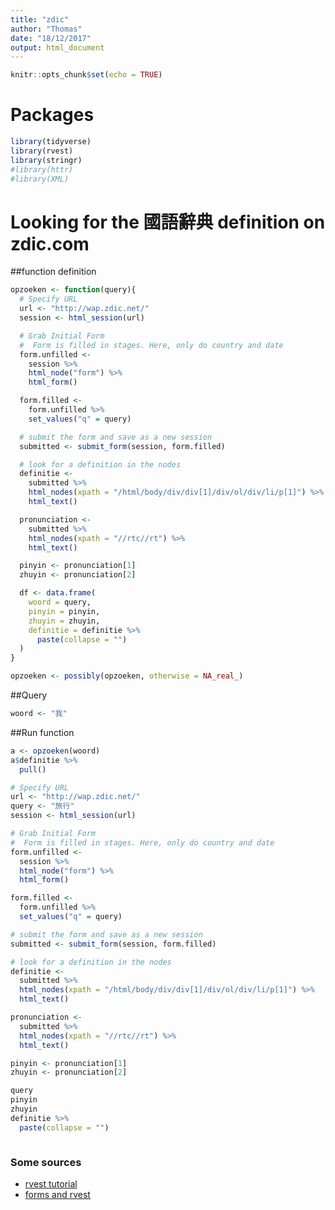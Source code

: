 ```yaml
---
title: "zdic"
author: "Thomas"
date: "18/12/2017"
output: html_document
---
```


```r
knitr::opts_chunk$set(echo = TRUE)
```

# Packages
```r
library(tidyverse)
library(rvest)
library(stringr)
#library(httr)
#library(XML)
```



# Looking for the 國語辭典 definition on zdic.com

##function definition

```r
opzoeken <- function(query){
  # Specify URL
  url <- "http://wap.zdic.net/"
  session <- html_session(url)

  # Grab Initial Form
  #  Form is filled in stages. Here, only do country and date
  form.unfilled <- 
    session %>% 
    html_node("form") %>% 
    html_form()

  form.filled <- 
    form.unfilled %>%
    set_values("q" = query)

  # submit the form and save as a new session
  submitted <- submit_form(session, form.filled) 

  # look for a definition in the nodes
  definitie <- 
    submitted %>% 
    html_nodes(xpath = "/html/body/div/div[1]/div/ol/div/li/p[1]") %>%
    html_text()

  pronunciation <-
    submitted %>%
    html_nodes(xpath = "//rtc//rt") %>%
    html_text()

  pinyin <- pronunciation[1]
  zhuyin <- pronunciation[2]

  df <- data.frame(
    woord = query,
    pinyin = pinyin,
    zhuyin = zhuyin,
    definitie = definitie %>%
      paste(collapse = "")
  )
}

opzoeken <- possibly(opzoeken, otherwise = NA_real_)
```

##Query
```r
woord <- "我"
```

##Run function
```r
a <- opzoeken(woord)
a$definitie %>%
  pull()
```






```r
# Specify URL
url <- "http://wap.zdic.net/"
query <- "旅行"
session <- html_session(url)

# Grab Initial Form
#  Form is filled in stages. Here, only do country and date
form.unfilled <- 
  session %>% 
  html_node("form") %>% 
  html_form()

form.filled <- 
  form.unfilled %>%
  set_values("q" = query)

# submit the form and save as a new session
submitted <- submit_form(session, form.filled) 

# look for a definition in the nodes
definitie <- 
  submitted %>% 
  html_nodes(xpath = "/html/body/div/div[1]/div/ol/div/li/p[1]") %>%
  html_text()

pronunciation <-
  submitted %>%
  html_nodes(xpath = "//rtc//rt") %>%
  html_text()

pinyin <- pronunciation[1]
zhuyin <- pronunciation[2]

query
pinyin
zhuyin
definitie %>%
  paste(collapse = "")



```

### Some sources
* [rvest tutorial](http://stat4701.github.io/edav/2015/04/02/rvest_tutorial/)
* [forms and rvest](https://stackoverflow.com/questions/37868709/using-submit-form-from-rvest-package-returns-a-form-which-is-not-updated)

